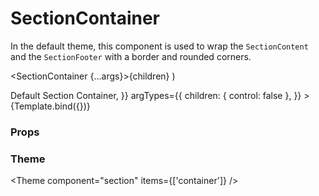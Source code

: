 
<Meta
  title="Components/Section/SectionContainer"
  component={SectionContainer}
/>

# SectionContainer

In the default theme, this component is used to wrap the `SectionContent` and the `SectionFooter` with a border and rounded corners.

  <SectionContainer {...args}>{children}</SectionContainer>
)

<Canvas>
  <Story
    name="Default"
    args={{
      children: <SectionContent>Default Section Container</SectionContent>,
    }}
    argTypes={{
      children: { control: false },
    }}
  >
    {Template.bind({})}
  </Story>
</Canvas>

### Props

<ArgsTable story="Default" />

### Theme

<Theme component="section" items={['container']} />
